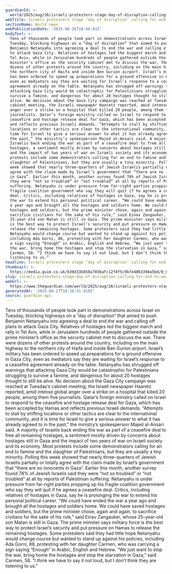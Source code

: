 ```yaml
---
guardianId: >-
  world/2025/aug/26/israeli-protesters-stage-day-of-disruption-calling-for-end-to-war-in-gaza
webTitle: Israeli protesters stage ‘day of disruption’ calling for end to war in Gaza
sectionName: World news
webPublicationDate: '2025-08-26T18:46:43Z'
bodyText: >-
  Tens of thousands of people took part in demonstrations across Israel on
  Tuesday, blocking highways on a “day of disruption” that aimed to push
  Benjamin Netanyahu into agreeing a deal to end the war and calling off plans
  to attack Gaza City. Relatives of hostages led the biggest march and rally in
  Tel Aviv, while in Jerusalem hundreds of people gathered outside the prime
  minister’s office as the security cabinet met to discuss the war. There were
  dozens of other protests around the country, including on the main highway to
  the northern city of Haifa and inside Ben Gurion airport. Israel’s military
  has been ordered to speed up preparations for a ground offensive in Gaza City,
  even as mediators say they are waiting for Israel’s response to a ceasefire
  agreement already on the table. Netanyahu has shrugged off warnings that
  attacking Gaza City would be catastrophic for Palestinians struggling to
  survive a famine, and dangerous for about 20 hostages thought to still be
  alive. No decision about the Gaza City campaign was reached at Tuesday’s
  cabinet meeting, the Israeli newspaper Haaretz reported, amid intense global
  anger over a strike on a hospital that killed 20 people, among them five
  journalists. Qatar’s foreign ministry called on Israel to respond to the
  ceasefire and hostage release deal for Gaza, which has been accepted by Hamas
  and reflects previous Israeli demands. “Attempts to stall by shifting
  locations or other tactics are clear to the international community, and it is
  time for Israel to give a serious answer to what it has already agreed to in
  the past,” the ministry’s spokesperson Majed al-Ansari said. A majority of
  Israelis back ending the war as part of a ceasefire deal to free all remaining
  hostages, a sentiment mostly driven by concerns about hostages still in Gaza
  and the impact of two years of war on Israeli society and its economy. Most
  protests include some demonstrators calling for an end to famine and the
  slaughter of Palestinians, but they are usually a tiny minority. Polling this
  week showed that nearly three-quarters of Jewish Israelis partially or totally
  agree with the claim made by Israel’s government that “there are no innocents
  in Gaza”. Earlier this month, another survey found 78% of Jewish Israelis said
  they were “not so troubled” or “not troubled” at all by reports of Palestinian
  suffering. Netanyahu is under pressure from far-right parties propping up his
  fragile coalition government who say they will quit if he agrees a ceasefire
  deal. Critics, including relatives of hostages in Gaza, say he is prolonging
  the war to extend his personal political career. “We could have ended the war
  a year ago and brought all the hostages and soldiers home. We could have saved
  hostages and soldiers, but the prime minister chose, again and again, to
  sacrifice civilians for the sake of his rule,” said Einav Zangauker, whose
  25-year-old son Matan is still in Gaza. The prime minister says military force
  is the best way to protect Israel’s security and put pressure on Hamas to
  release the remaining hostages. Some protesters said they had little hope
  Netanyahu would change course but wanted to stand up against his policies,
  including Ada Gorni, 88, protesting with her daughter Carmen, who was carrying
  a sign saying “Enough” in Arabic, English and Hebrew. “We just want to stop
  the war, bring home the hostages and stop the starvation in Gaza,” said
  Carmen, 58. “I think we have to say it out loud, but I don’t think they are
  listening to us.”
headline: Israeli protesters stage ‘day of disruption’ calling for end to war in Gaza
thumbnail: >-
  https://media.guim.co.uk/b38d33b858a703bafc12f4f5c9b7e4863394a5bd/0_0_3780_3024/500.jpg
slug: israeli-protesters-stage-day-of-disruption-calling-for-end-to-war-in-gaza
webUrl: >-
  https://www.theguardian.com/world/2025/aug/26/israeli-protesters-stage-day-of-disruption-calling-for-end-to-war-in-gaza
generatedAt: '2025-08-27T10:16:51.810Z'
source: guardian-api
---
```

Tens of thousands of people took part in demonstrations across Israel on Tuesday, blocking highways on a “day of disruption” that aimed to push Benjamin Netanyahu into agreeing a deal to end the war and calling off plans to attack Gaza City. Relatives of hostages led the biggest march and rally in Tel Aviv, while in Jerusalem hundreds of people gathered outside the prime minister’s office as the security cabinet met to discuss the war. There were dozens of other protests around the country, including on the main highway to the northern city of Haifa and inside Ben Gurion airport. Israel’s military has been ordered to speed up preparations for a ground offensive in Gaza City, even as mediators say they are waiting for Israel’s response to a ceasefire agreement already on the table. Netanyahu has shrugged off warnings that attacking Gaza City would be catastrophic for Palestinians struggling to survive a famine, and dangerous for about 20 hostages thought to still be alive. No decision about the Gaza City campaign was reached at Tuesday’s cabinet meeting, the Israeli newspaper Haaretz reported, amid intense global anger over a strike on a hospital that killed 20 people, among them five journalists. Qatar’s foreign ministry called on Israel to respond to the ceasefire and hostage release deal for Gaza, which has been accepted by Hamas and reflects previous Israeli demands. “Attempts to stall by shifting locations or other tactics are clear to the international community, and it is time for Israel to give a serious answer to what it has already agreed to in the past,” the ministry’s spokesperson Majed al-Ansari said. A majority of Israelis back ending the war as part of a ceasefire deal to free all remaining hostages, a sentiment mostly driven by concerns about hostages still in Gaza and the impact of two years of war on Israeli society and its economy. Most protests include some demonstrators calling for an end to famine and the slaughter of Palestinians, but they are usually a tiny minority. Polling this week showed that nearly three-quarters of Jewish Israelis partially or totally agree with the claim made by Israel’s government that “there are no innocents in Gaza”. Earlier this month, another survey found 78% of Jewish Israelis said they were “not so troubled” or “not troubled” at all by reports of Palestinian suffering. Netanyahu is under pressure from far-right parties propping up his fragile coalition government who say they will quit if he agrees a ceasefire deal. Critics, including relatives of hostages in Gaza, say he is prolonging the war to extend his personal political career. “We could have ended the war a year ago and brought all the hostages and soldiers home. We could have saved hostages and soldiers, but the prime minister chose, again and again, to sacrifice civilians for the sake of his rule,” said Einav Zangauker, whose 25-year-old son Matan is still in Gaza. The prime minister says military force is the best way to protect Israel’s security and put pressure on Hamas to release the remaining hostages. Some protesters said they had little hope Netanyahu would change course but wanted to stand up against his policies, including Ada Gorni, 88, protesting with her daughter Carmen, who was carrying a sign saying “Enough” in Arabic, English and Hebrew. “We just want to stop the war, bring home the hostages and stop the starvation in Gaza,” said Carmen, 58. “I think we have to say it out loud, but I don’t think they are listening to us.”
